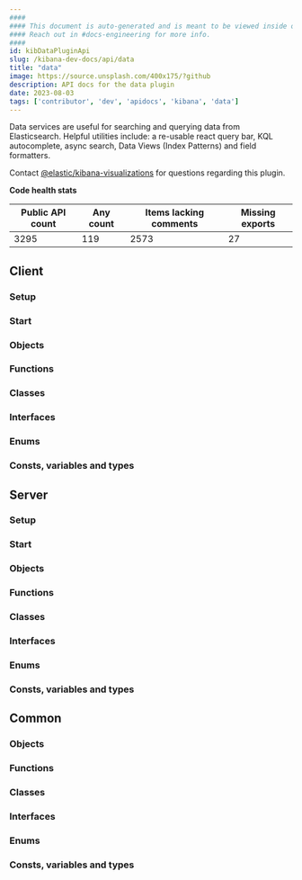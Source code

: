 ```yaml
---
####
#### This document is auto-generated and is meant to be viewed inside our experimental, new docs system.
#### Reach out in #docs-engineering for more info.
####
id: kibDataPluginApi
slug: /kibana-dev-docs/api/data
title: "data"
image: https://source.unsplash.com/400x175/?github
description: API docs for the data plugin
date: 2023-08-03
tags: ['contributor', 'dev', 'apidocs', 'kibana', 'data']
---
```


Data services are useful for searching and querying data from Elasticsearch. Helpful utilities include: a re-usable react query bar, KQL autocomplete, async search, Data Views (Index Patterns) and field formatters.

Contact [@elastic/kibana-visualizations](https://github.com/orgs/elastic/teams/kibana-visualizations) for questions regarding this plugin.

**Code health stats**

| Public API count  | Any count | Items lacking comments | Missing exports |
|-------------------|-----------|------------------------|-----------------|
| 3295 | 119 | 2573 | 27 |

## Client

### Setup
<DocDefinitionList data={[dataObj.client.setup]}/>

### Start
<DocDefinitionList data={[dataObj.client.start]}/>

### Objects
<DocDefinitionList data={dataObj.client.objects}/>

### Functions
<DocDefinitionList data={dataObj.client.functions}/>

### Classes
<DocDefinitionList data={dataObj.client.classes}/>

### Interfaces
<DocDefinitionList data={dataObj.client.interfaces}/>

### Enums
<DocDefinitionList data={dataObj.client.enums}/>

### Consts, variables and types
<DocDefinitionList data={dataObj.client.misc}/>

## Server

### Setup
<DocDefinitionList data={[dataObj.server.setup]}/>

### Start
<DocDefinitionList data={[dataObj.server.start]}/>

### Objects
<DocDefinitionList data={dataObj.server.objects}/>

### Functions
<DocDefinitionList data={dataObj.server.functions}/>

### Classes
<DocDefinitionList data={dataObj.server.classes}/>

### Interfaces
<DocDefinitionList data={dataObj.server.interfaces}/>

### Enums
<DocDefinitionList data={dataObj.server.enums}/>

### Consts, variables and types
<DocDefinitionList data={dataObj.server.misc}/>

## Common

### Objects
<DocDefinitionList data={dataObj.common.objects}/>

### Functions
<DocDefinitionList data={dataObj.common.functions}/>

### Classes
<DocDefinitionList data={dataObj.common.classes}/>

### Interfaces
<DocDefinitionList data={dataObj.common.interfaces}/>

### Enums
<DocDefinitionList data={dataObj.common.enums}/>

### Consts, variables and types
<DocDefinitionList data={dataObj.common.misc}/>

